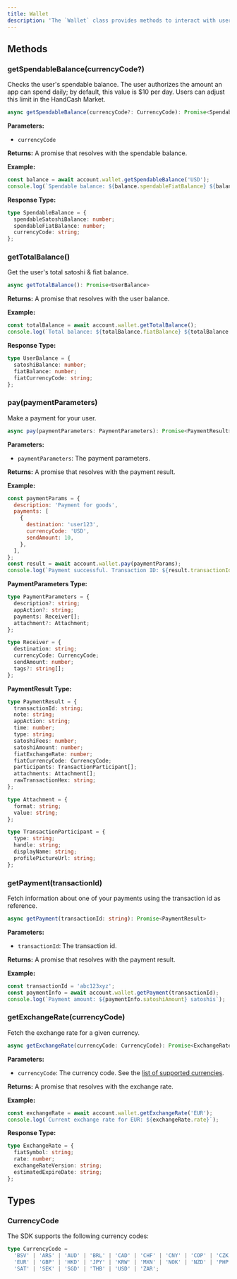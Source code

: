 ```yaml
---
title: Wallet
description: 'The `Wallet` class provides methods to interact with user wallets in the HandCash Connect SDK.'
---
```


## Methods

### getSpendableBalance(currencyCode?)

Checks the user's spendable balance. The user authorizes the amount an app can spend daily; by default, this value is $10 per day. Users can adjust this limit in the HandCash Market.

```typescript
async getSpendableBalance(currencyCode?: CurrencyCode): Promise<SpendableBalance>
```

**Parameters:**
- `currencyCode`

**Returns:** A promise that resolves with the spendable balance.

**Example:**
```javascript
const balance = await account.wallet.getSpendableBalance('USD');
console.log(`Spendable balance: ${balance.spendableFiatBalance} ${balance.currencyCode}`);
```

**Response Type:**
```typescript
type SpendableBalance = {
  spendableSatoshiBalance: number;
  spendableFiatBalance: number;
  currencyCode: string;
};
```

### getTotalBalance()

Get the user's total satoshi & fiat balance.

```typescript
async getTotalBalance(): Promise<UserBalance>
```

**Returns:** A promise that resolves with the user balance.

**Example:**
```javascript
const totalBalance = await account.wallet.getTotalBalance();
console.log(`Total balance: ${totalBalance.fiatBalance} ${totalBalance.fiatCurrencyCode}`);
```

**Response Type:**
```typescript
type UserBalance = {
  satoshiBalance: number;
  fiatBalance: number;
  fiatCurrencyCode: string;
};
```

### pay(paymentParameters)

Make a payment for your user.

```typescript
async pay(paymentParameters: PaymentParameters): Promise<PaymentResult>
```

**Parameters:**
- `paymentParameters`: The payment parameters.

**Returns:** A promise that resolves with the payment result.

**Example:**
```javascript
const paymentParams = {
  description: 'Payment for goods',
  payments: [
    {
      destination: 'user123',
      currencyCode: 'USD',
      sendAmount: 10,
    },
  ],
};
const result = await account.wallet.pay(paymentParams);
console.log(`Payment successful. Transaction ID: ${result.transactionId}`);
```

**PaymentParameters Type:**
```typescript
type PaymentParameters = {
  description?: string;
  appAction?: string;
  payments: Receiver[];
  attachment?: Attachment;
};

type Receiver = {
  destination: string;
  currencyCode: CurrencyCode;
  sendAmount: number;
  tags?: string[];
};

```

**PaymentResult Type:**
```typescript
type PaymentResult = {
  transactionId: string;
  note: string;
  appAction: string;
  time: number;
  type: string;
  satoshiFees: number;
  satoshiAmount: number;
  fiatExchangeRate: number;
  fiatCurrencyCode: CurrencyCode;
  participants: TransactionParticipant[];
  attachments: Attachment[];
  rawTransactionHex: string;
};

type Attachment = {
  format: string;
  value: string;
};

type TransactionParticipant = {
  type: string;
  handle: string;
  displayName: string;
  profilePictureUrl: string;
};
```

### getPayment(transactionId)

Fetch information about one of your payments using the transaction id as reference.

```typescript
async getPayment(transactionId: string): Promise<PaymentResult>
```

**Parameters:**
- `transactionId`: The transaction id.

**Returns:** A promise that resolves with the payment result.

**Example:**
```javascript
const transactionId = 'abc123xyz';
const paymentInfo = await account.wallet.getPayment(transactionId);
console.log(`Payment amount: ${paymentInfo.satoshiAmount} satoshis`);
```

### getExchangeRate(currencyCode)

Fetch the exchange rate for a given currency.

```typescript
async getExchangeRate(currencyCode: CurrencyCode): Promise<ExchangeRate>
```

**Parameters:**
- `currencyCode`: The currency code. See the [list of supported currencies](https://docs.handcash.io/docs/supported-currencies).

**Returns:** A promise that resolves with the exchange rate.

**Example:**
```javascript
const exchangeRate = await account.wallet.getExchangeRate('EUR');
console.log(`Current exchange rate for EUR: ${exchangeRate.rate}`);
```

**Response Type:**
```typescript
type ExchangeRate = {
  fiatSymbol: string;
  rate: number;
  exchangeRateVersion: string;
  estimatedExpireDate: string;
};
```

## Types

### CurrencyCode

The SDK supports the following currency codes:

```typescript
type CurrencyCode =
  'BSV' | 'ARS' | 'AUD' | 'BRL' | 'CAD' | 'CHF' | 'CNY' | 'COP' | 'CZK' | 'DKK' |
  'EUR' | 'GBP' | 'HKD' | 'JPY' | 'KRW' | 'MXN' | 'NOK' | 'NZD' | 'PHP' | 'RUB' |
  'SAT' | 'SEK' | 'SGD' | 'THB' | 'USD' | 'ZAR';
```
